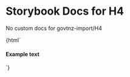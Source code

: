 

# Storybook Docs for H4

<Meta title="govtnz-import/H4" />

No custom docs for govtnz-import/H4

<Preview>
  <Story name="H4" height="100px">
    {html` <h4 class="g-heading g-heading-xl">Example text</h4> `}
  </Story>
</Preview>
